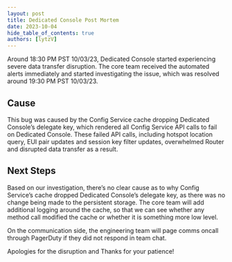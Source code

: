 ```yaml
---
layout: post
title: Dedicated Console Post Mortem
date: 2023-10-04
hide_table_of_contents: true
authors: [lytzV]
---
```


Around 18:30 PM PST 10/03/23, Dedicated Console started experiencing severe data transfer disruption. 
The core team received the automated alerts immediately and started investigating the issue, 
which was resolved around 19:30 PM PST 10/03/23.
<!--truncate-->

## Cause
This bug was caused by the Config Service cache dropping Dedicated Console’s delegate key, which 
rendered all Config Service API calls to fail on Dedicated Console. These failed API calls, 
including hotspot location query, EUI pair updates and session key filter updates, overwhelmed 
Router and disrupted data transfer as a result.

## Next Steps
Based on our investigation, there’s no clear cause as to why Config Service’s cache dropped Dedicated 
Console’s delegate key, as there was no change being made to the persistent storage. The core team 
will add additional logging around the cache, so that we can see whether any method call modified 
the cache or whether it is something more low level.

On the communication side, the engineering team will page comms oncall through PagerDuty if they 
did not respond in team chat.

Apologies for the disruption and Thanks for your patience!
